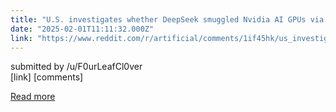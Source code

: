```yaml
---
title: "U.S. investigates whether DeepSeek smuggled Nvidia AI GPUs via Singapore"
date: "2025-02-01T11:11:32.000Z"
link: "https://www.reddit.com/r/artificial/comments/1if45hk/us_investigates_whether_deepseek_smuggled_nvidia/"
---
```


submitted by    /u/F0urLeafCl0ver  
 [link]   [comments]

[Read more](https://www.reddit.com/r/artificial/comments/1if45hk/us_investigates_whether_deepseek_smuggled_nvidia/)
